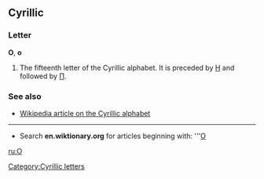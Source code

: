 ==Cyrillic==
===Letter===
'''О''', '''о'''

#The fifteenth letter of the Cyrillic alphabet. It is preceded by [[Н]] and followed by [[П]].

===See also===
*[[w:Cyrillic alphabet|Wikipedia article on the Cyrillic alphabet]]

----

*Search '''en.wiktionary.org''' for articles beginning with: '''[http://wiktionary.org/w/wiki.phtml?title=Special:Allpages&from=О О]

[[ru:О]]
[[Category:Cyrillic letters]]